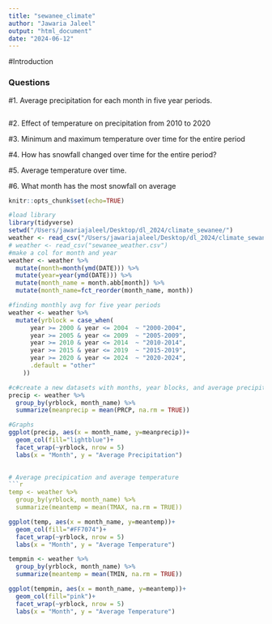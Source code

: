 ```yaml
---
title: "sewanee_climate"
author: "Jawaria Jaleel"
output: "html_document"
date: "2024-06-12"
---
```

#Introduction

### Questions

#1. Average precipitation for each month in five year periods.
```r

```


#2. Effect of temperature on precipitation from 2010 to 2020


#3. Minimum and maximum temperature over time for the entire period


#4. How has snowfall changed over time for the entire period?


#5. Average temperature over time.


#6. What month has the most snowfall on average
```r
knitr::opts_chunk$set(echo=TRUE)

#load library
library(tidyverse)
setwd("/Users/jawariajaleel/Desktop/dl_2024/climate_sewanee/")
weather <- read_csv("/Users/jawariajaleel/Desktop/dl_2024/climate_sewanee/sewanee_weather.csv")
# weather <- read_csv("sewanee_weather.csv")
#make a col for month and year
weather <- weather %>%
  mutate(month=month(ymd(DATE))) %>%
  mutate(year=year(ymd(DATE))) %>%
  mutate(month_name = month.abb[month]) %>%
  mutate(month_name=fct_reorder(month_name, month))

#finding monthly avg for five year periods
weather <- weather %>%
  mutate(yrblock = case_when(
      year >= 2000 & year <= 2004  ~ "2000-2004",
      year >= 2005 & year <= 2009  ~ "2005-2009",
      year >= 2010 & year <= 2014  ~ "2010-2014",
      year >= 2015 & year <= 2019  ~ "2015-2019",
      year >= 2020 & year <= 2024  ~ "2020-2024",
      .default = "other"
    ))

```

```r
#c#create a new datasets with months, year blocks, and average precipitation
precip <- weather %>%
  group_by(yrblock, month_name) %>%
  summarize(meanprecip = mean(PRCP, na.rm = TRUE))
```
```r
#Graphs
ggplot(precip, aes(x = month_name, y=meanprecip))+
  geom_col(fill="lightblue")+
  facet_wrap(~yrblock, nrow = 5)
  labs(x = "Month", y = "Average Precipitation")
  
```


```r
# Average precipication and average temperature
```r
temp <- weather %>%
  group_by(yrblock, month_name) %>%
  summarize(meantemp = mean(TMAX, na.rm = TRUE))
```
```r
ggplot(temp, aes(x = month_name, y=meantemp))+
  geom_col(fill="#FF7074")+
  facet_wrap(~yrblock, nrow = 5)
  labs(x = "Month", y = "Average Temperature")
```
```r
tempmin <- weather %>%
  group_by(yrblock, month_name) %>%
  summarize(meantemp = mean(TMIN, na.rm = TRUE))
```
```r
ggplot(tempmin, aes(x = month_name, y=meantemp))+
  geom_col(fill="pink")+
  facet_wrap(~yrblock, nrow = 5)
  labs(x = "Month", y = "Average Temperature")
```












```

```